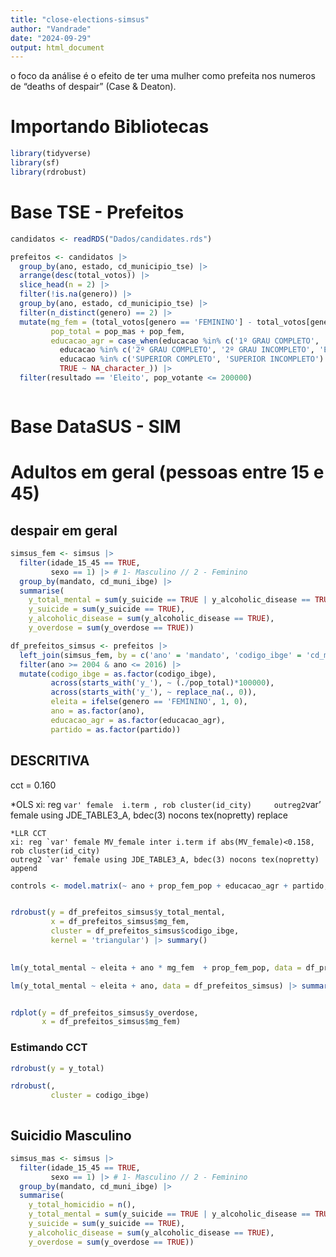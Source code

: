 ```yaml
---
title: "close-elections-simsus"
author: "Vandrade"
date: "2024-09-29"
output: html_document
---
```


o foco da análise é o efeito de ter uma mulher como prefeita nos numeros de "deaths of despair" (Case & Deaton).

# Importando Bibliotecas
```r

library(tidyverse)
library(sf)
library(rdrobust)
```


# Base TSE - Prefeitos

```r

candidatos <- readRDS("Dados/candidates.rds")

prefeitos <- candidatos |> 
  group_by(ano, estado, cd_municipio_tse) |> 
  arrange(desc(total_votos)) |> 
  slice_head(n = 2) |> 
  filter(!is.na(genero)) |> 
  group_by(ano, estado, cd_municipio_tse) |> 
  filter(n_distinct(genero) == 2) |> 
  mutate(mg_fem = (total_votos[genero == 'FEMININO'] - total_votos[genero == 'MASCULINO'])/sum(total_votos),
         pop_total = pop_mas + pop_fem,
         educacao_agr = case_when(educacao %in% c('1º GRAU COMPLETO', '1º GRAU INCOMPLETO', 'ENSINO FUNDAMENTAL COMPLETO', 'ENSINO FUNDAMENTAL INCOMPLETO', 'FUNDAMENTAL COMPLETO', 'FUNDAMENTAL INCOMPLETO', 'ANALFABETO', 'LÊ E ESCREVE') ~ 'fundamental',
           educacao %in% c('2º GRAU COMPLETO', '2º GRAU INCOMPLETO', 'ENSINO MÉDIO COMPLETO', 'ENSINO MÉDIO INCOMPLETO', 'MÉDIO COMPLETO', 'MÉDIO INCOMPLETO') ~ 'medio',
           educacao %in% c('SUPERIOR COMPLETO', 'SUPERIOR INCOMPLETO') ~ 'superior',
           TRUE ~ NA_character_)) |>
  filter(resultado == 'Eleito', pop_votante <= 200000)



```

# Base DataSUS - SIM 



# Adultos em geral (pessoas entre 15 e 45)

## despair em geral
```r

simsus_fem <- simsus |> 
  filter(idade_15_45 == TRUE, 
         sexo == 1) |> # 1- Masculino // 2 - Feminino
  group_by(mandato, cd_muni_ibge) |> 
  summarise(
    y_total_mental = sum(y_suicide == TRUE | y_alcoholic_disease == TRUE | y_overdose == TRUE),
    y_suicide = sum(y_suicide == TRUE),
    y_alcoholic_disease = sum(y_alcoholic_disease == TRUE),
    y_overdose = sum(y_overdose == TRUE))

```


```r

df_prefeitos_simsus <- prefeitos |> 
  left_join(simsus_fem, by = c('ano' = 'mandato', 'codigo_ibge' = 'cd_muni_ibge')) |> 
  filter(ano >= 2004 & ano <= 2016) |> 
  mutate(codigo_ibge = as.factor(codigo_ibge),
         across(starts_with('y_'), ~ (./pop_total)*100000),
         across(starts_with('y_'), ~ replace_na(., 0)),
         eleita = ifelse(genero == 'FEMININO', 1, 0),
         ano = as.factor(ano),
         educacao_agr = as.factor(educacao_agr),
         partido = as.factor(partido)) 


```

## DESCRITIVA

cct = 0.160

*OLS
	xi: reg `var' female  i.term , rob cluster(id_city)
	outreg2 `var' female using JDE_TABLE3_A, bdec(3) nocons tex(nopretty) replace
 
	*LLR CCT
	xi: reg `var' female MV_female inter i.term if abs(MV_female)<0.158, rob cluster(id_city)
	outreg2 `var' female using JDE_TABLE3_A, bdec(3) nocons tex(nopretty) append

```r

controls <- model.matrix(~ ano + prop_fem_pop + educacao_agr + partido, data = df_prefeitos_simsus)


rdrobust(y = df_prefeitos_simsus$y_total_mental,
         x = df_prefeitos_simsus$mg_fem,
         cluster = df_prefeitos_simsus$codigo_ibge,
         kernel = 'triangular') |> summary()

 
lm(y_total_mental ~ eleita + ano * mg_fem  + prop_fem_pop, data = df_prefeitos_simsus |> filter(abs(mg_fem) <= .08)) |> summary()

lm(y_total_mental ~ eleita + ano, data = df_prefeitos_simsus) |> summary()


rdplot(y = df_prefeitos_simsus$y_overdose,
       x = df_prefeitos_simsus$mg_fem)

```


### Estimando CCT
```r

rdrobust(y = y_total)

```

```r

rdrobust(,
         cluster = codigo_ibge)



```


## Suicidio Masculino

```r

simsus_mas <- simsus |> 
  filter(idade_15_45 == TRUE,
         sexo == 1) |> # 1- Masculino // 2 - Feminino
  group_by(mandato, cd_muni_ibge) |> 
  summarise(
    y_total_homicidio = n(),
    y_total_mental = sum(y_suicide == TRUE | y_alcoholic_disease == TRUE | y_overdose == TRUE),
    y_suicide = sum(y_suicide == TRUE),
    y_alcoholic_disease = sum(y_alcoholic_disease == TRUE),
    y_overdose = sum(y_overdose == TRUE)) 

```




























